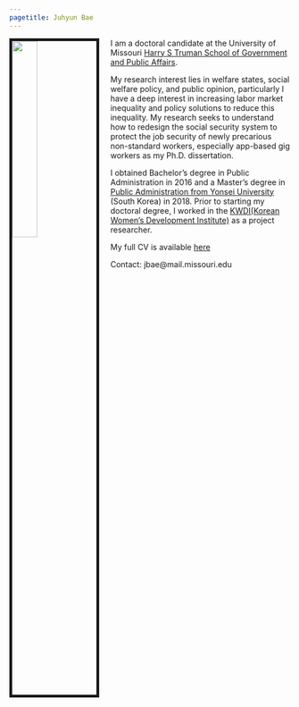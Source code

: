 ```yaml
---
pagetitle: Juhyun Bae
---
```


<link rel="stylesheet" href="styles.css" type="text/css">


<img src="images/Juhyun Bae_pic.jpg" style="width:30%; border:5px solid; margin-right: 20px" align="left">
<!--
<iframe width="560" height="315" style="margin-right: 20px" align="left" frameborder="0"
src="https://www.youtube.com/embed/-26g5lJaFhE">
</iframe>
--> 

I am a doctoral candidate at the University of Missouri <a href = "https://truman.missouri.edu" target="_blank">Harry S Truman School of Government and Public Affairs</a>. 

My research interest lies in welfare states, social welfare policy, and public opinion, particularly I have a deep interest in increasing labor market inequality and policy solutions to reduce this inequality. My research seeks to understand how to redesign the social security system to protect the job security of newly precarious non-standard workers, especially app-based gig workers as my Ph.D. dissertation.

I obtained Bachelor's degree in Public Administration in 2016 and a Master's degree in <a href = "https://yupa.yonsei.ac.kr/yupa_en/index.do" target="_blank"> Public Administration from Yonsei University</a> (South Korea) in 2018. Prior to starting my doctoral degree, I worked in the  <a href = "https://eng.kwdi.re.kr/" target="_blank"> KWDI(Korean Women’s Development Institute)</a> as a project researcher.

My full CV is available <a href = "files/CV_JB_202308_vers.pdf" target="_blank">here</a>

Contact: jbae@mail.missouri.edu